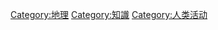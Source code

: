 {{Commons category|Navigation}}
{{Catmore}}

[[Category:地理|Category:地理]]
[[Category:知識|Category:知識]]
[[Category:人类活动|Category:人类活动]]